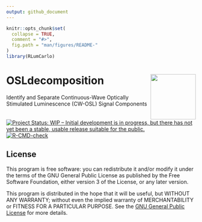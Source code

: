 ```yaml
---
output: github_document
---
```

<!-- README.md was auto-generated by README.Rmd. Please DO NOT edit by hand!-->

```r
knitr::opts_chunk$set(
  collapse = TRUE,
  comment = "#>",
  fig.path = "man/figures/README-"
)
library(RLumCarlo)
```

# OSLdecomposition  <img width=120px src="man/figures/OSLdecomposition_logo.png" align="right" />

Identify and Separate Continuous-Wave Optically Stimulated Luminescence (CW-OSL) Signal Components

[![Project Status: WIP – Initial development is in progress, but there has not yet been a stable, usable release suitable for the public.](https://www.repostatus.org/badges/latest/wip.svg)](https://www.repostatus.org/#wip)
[![R-CMD-check](https://github.com/DirkMittelstrass/OSLdecomposition/workflows/GitHub Actions CI/badge.svg)](https://github.com/DirkMittelstrass/OSLdecomposition/actions)


## License

This program is free software: you can redistribute it and/or modify
it under the terms of the GNU General Public License as published by
the Free Software Foundation, either version 3 of the License, or
any later version.

 This program is distributed in the hope that it will be useful,
 but WITHOUT ANY WARRANTY; without even the implied warranty of
 MERCHANTABILITY or FITNESS FOR A PARTICULAR PURPOSE.  See the
 [GNU General Public License](https://github.com/DirkMittelstrass/OSLdecomposition/blob/master/LICENSE) 
 for more details.
